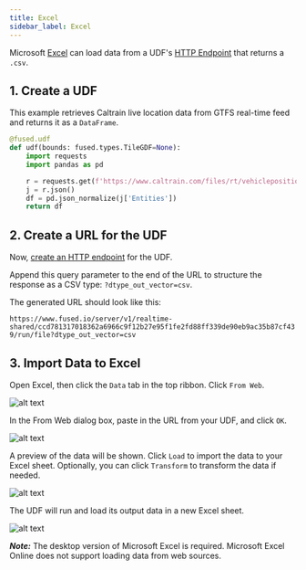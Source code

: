 ```yaml
---
title: Excel
sidebar_label: Excel
---
```


Microsoft [Excel](https://www.microsoft.com/en-ca/microsoft-365/excel) can load data from a UDF's [HTTP Endpoint](/core-concepts/run-udfs/run-small-udfs/#http-requests) that returns a `.csv`.

## 1. Create a UDF

This example retrieves Caltrain live location data from GTFS real-time feed and returns it as a `DataFrame`.

```python showLineNumbers
@fused.udf
def udf(bounds: fused.types.TileGDF=None):
    import requests
    import pandas as pd

    r = requests.get(f'https://www.caltrain.com/files/rt/vehiclepositions/CT.json')
    j = r.json()
    df = pd.json_normalize(j['Entities'])
    return df
```

## 2. Create a URL for the UDF

Now, [create an HTTP endpoint](/core-concepts/run-udfs/run-small-udfs/#http-requests) for the UDF.

Append this query parameter to the end of the URL to structure the response as a CSV type: `?dtype_out_vector=csv`.

The generated URL should look like this:

`https://www.fused.io/server/v1/realtime-shared/ccd781317018362a6966c9f12b27e95f1fe2fd88ff339de90eb9ac35b87cf439/run/file?dtype_out_vector=csv`

## 3. Import Data to Excel

Open Excel, then click the `Data` tab in the top ribbon. Click `From Web`.

![alt text](https://fused-magic.s3.us-west-2.amazonaws.com/docs_assets/gifs/excel_start.png)

In the From Web dialog box, paste in the URL from your UDF, and click `OK`.

![alt text](https://fused-magic.s3.us-west-2.amazonaws.com/docs_assets/gifs/excel_load.png)

A preview of the data will be shown. Click `Load` to import the data to your Excel sheet. Optionally, you can click `Transform` to transform the data if needed.

![alt text](https://fused-magic.s3.us-west-2.amazonaws.com/docs_assets/gifs/excel_preview.png)

The UDF will run and load its output data in a new Excel sheet.

![alt text](https://fused-magic.s3.us-west-2.amazonaws.com/docs_assets/gifs/excel_loaded.png)

**_Note:_** The desktop version of Microsoft Excel is required. Microsoft Excel Online does not support loading data from web sources.
